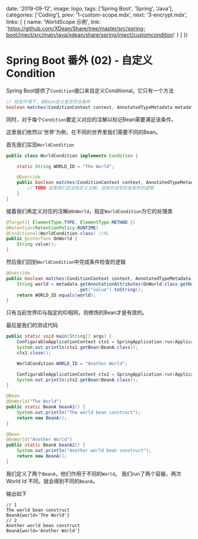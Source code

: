 
  date: '2019-09-12',
  image: logo,
  tags: ['Spring Boot', 'Spring', 'Java'],
  categories: ['Coding'],
  prev: '1-custom-scope.mdx',
  next: '3-encrypt.mdx',
  links: [
    {
      name: 'WorldScope 示例',
      link: 'https://github.com/XDean/Share/tree/master/src/spring-boot/inject/src/main/java/xdean/share/spring/inject/customcondition'
    }
  ]
})

# Spring Boot 番外 (02) - 自定义Condition

Spring Boot提供了`Condition`接口来自定义Conditional。它只有一个方法

```java
// 给定环境下，该Bean定义是否符合条件
boolean matches(ConditionContext context, AnnotatedTypeMetadata metadata);
```

同时，对于每个`Condition`要定义对应的注解以标记Bean需要满足该条件。

这里我们依然以'世界'为例，在不同的世界里我们需要不同的Bean。

首先我们实现`WorldCondition`

```java
public class WorldCondition implements Condition {

    static String WORLD_ID = "The World";

    @Override
    public boolean matches(ConditionContext context, AnnotatedTypeMetadata metadata) {
        // TODO 这里我们还没有定义注解，没有办法写检查条件的逻辑
    }
}
```

接着我们再定义对应的注解`@OnWorld`，指定`WorldCondition`为它的处理类

```java
@Target({ ElementType.TYPE, ElementType.METHOD })
@Retention(RetentionPolicy.RUNTIME)
@Conditional(WorldCondition.class) //HL
public @interface OnWorld {
    String value();
}
```

然后我们回到`WorldCondition`中完成条件检查的逻辑

```java
@Override
public boolean matches(ConditionContext context, AnnotatedTypeMetadata metadata) {
    String world = metadata.getAnnotationAttributes(OnWorld.class.getName())
                           .get("value").toString();
    return WORLD_ID.equals(world);
}
```

只有当前世界ID与指定的ID相同，则修饰的Bean才是有效的。

最后是我们的测试代码

```java
public static void main(String[] args) {
    ConfigurableApplicationContext ctx1 = SpringApplication.run(Application.class, args);
    System.out.println(ctx1.getBean(BeanA.class));
    ctx1.close();

    WorldCondition.WORLD_ID = "Another World";

    ConfigurableApplicationContext ctx2 = SpringApplication.run(Application.class, args);
    System.out.println(ctx2.getBean(BeanA.class));
}

@Bean
@OnWorld("The World")
public static BeanA beanA1() {
    System.out.println("The world bean construct");
    return new BeanA();
}

@Bean
@OnWorld("Another World")
public static BeanA beanA2() {
    System.out.println("Another world bean construct");
    return new BeanA();
}
```

我们定义了两个`BeanA`，他们作用于不同的`World`。
我们run了两个容器，两次 World Id 不同，就会得到不同的`BeanA`。

输出如下

```text
// 1
The world bean construct
BeanA{world='The World'}
// 2
Another world bean construct
BeanA{world='Another World'}
```
